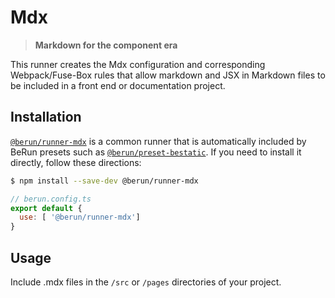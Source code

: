 # Mdx 

> **Markdown for the component era**

This runner creates the Mdx configuration and corresponding Webpack/Fuse-Box rules that allow
markdown and JSX in Markdown files to be included in a front end or documentation project.

## Installation

[`@berun/runner-mdx`](https://www.npmjs.com/package/@berun/runner-mdx) is a common runner that is automatically
included by BeRun presets such as [`@berun/preset-bestatic`](https://www.npmjs.com/package/@berun/preset-bestatic).   If you 
need to install it directly, follow these directions:

```bash
$ npm install --save-dev @berun/runner-mdx
```

```js
// berun.config.ts
export default {
  use: [ '@berun/runner-mdx']
}
```

## Usage

Include .mdx files in the `/src` or `/pages` directories of your project.